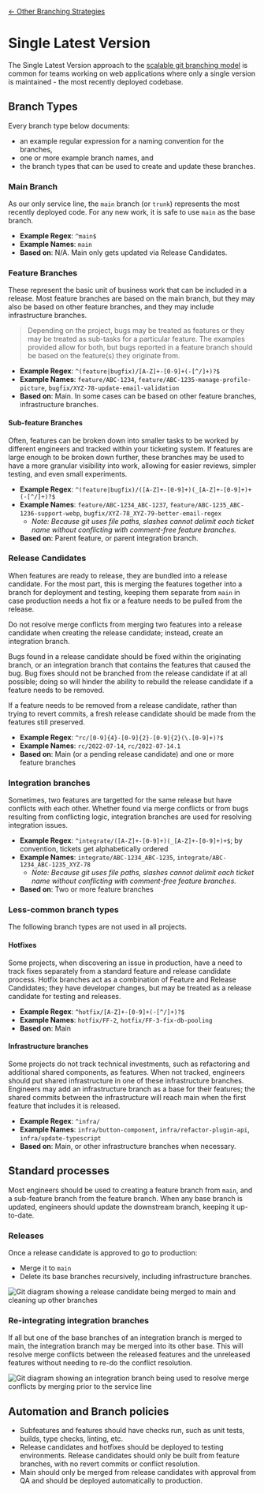 
[&larr; Other Branching Strategies](..)

# Single Latest Version

The Single Latest Version approach to the [scalable git branching model][1] is common for teams working on web
applications where only a single version is maintained - the most recently deployed codebase.

## Branch Types

Every branch type below documents:

- an example regular expression for a naming convention for the branches,
- one or more example branch names, and
- the branch types that can be used to create and update these branches.

### Main Branch

As our only service line, the `main` branch (or `trunk`) represents the most recently deployed code. For any new work,
it is safe to use `main` as the base branch.

- **Example Regex**: `^main$`
- **Example Names**: `main`
- **Based on**: N/A. Main only gets updated via Release Candidates.

### Feature Branches

These represent the basic unit of business work that can be included in a release. Most feature branches are based on
the main branch, but they may also be based on other feature branches, and they may include infrastructure branches.

> Depending on the project, bugs may be treated as features or they may be treated as sub-tasks for a particular
> feature. The examples provided allow for both, but bugs reported in a feature branch should be based on the
> feature(s) they originate from.

- **Example Regex**: `^(feature|bugfix)/[A-Z]+-[0-9]+(-[^/]+)?$`
- **Example Names**: `feature/ABC-1234`, `feature/ABC-1235-manage-profile-picture`, `bugfix/XYZ-78-update-email-validation`
- **Based on**: Main. In some cases can be based on other feature branches, infrastructure branches.

#### Sub-feature Branches

Often, features can be broken down into smaller tasks to be worked by different engineers and tracked within your
ticketing system. If features are large enough to be broken down further, these branches may be used to have a more
granular visibility into work, allowing for easier reviews, simpler testing, and even small experiments.

- **Example Regex**: `^(feature|bugfix)/([A-Z]+-[0-9]+)(_[A-Z]+-[0-9]+)+(-[^/]+)?$`
- **Example Names**: `feature/ABC-1234_ABC-1237`, `feature/ABC-1235_ABC-1236-support-webp`, `bugfix/XYZ-78_XYZ-79-better-email-regex`
  - _Note: Because git uses file paths, slashes cannot delimit each ticket name without conflicting with comment-free
    feature branches._
- **Based on**: Parent feature, or parent integration branch.

### Release Candidates

When features are ready to release, they are bundled into a release candidate. For the most part, this is merging the
features together into a branch for deployment and testing, keeping them separate from `main` in case production needs
a hot fix or a feature needs to be pulled from the release.

Do not resolve merge conflicts from merging two features into a release candidate when creating the release candidate;
instead, create an integration branch.

Bugs found in a release candidate should be fixed within the originating branch, or an integration branch that contains
the features that caused the bug. Bug fixes should not be branched from the release candidate if at all possible; doing
so will hinder the ability to rebuild the release candidate if a feature needs to be removed.

If a feature needs to be removed from a release candidate, rather than trying to revert commits, a fresh release
candidate should be made from the features still preserved.

- **Example Regex**: `^rc/[0-9]{4}-[0-9]{2}-[0-9]{2}(\.[0-9]+)?$`
- **Example Names**: `rc/2022-07-14`, `rc/2022-07-14.1`
- **Based on**: Main (or a pending release candidate) and one or more feature branches

### Integration branches

Sometimes, two features are targetted for the same release but have conflicts with each other. Whether found via merge
conflicts or from bugs resulting from conflicting logic, integration branches are used for resolving integration
issues.

- **Example Regex**: `^integrate/([A-Z]+-[0-9]+)(_[A-Z]+-[0-9]+)+$`; by convention, tickets get alphabetically ordered
- **Example Names**: `integrate/ABC-1234_ABC-1235`, `integrate/ABC-1234_ABC-1235_XYZ-78`
  - _Note: Because git uses file paths, slashes cannot delimit each ticket name without conflicting with comment-free
    feature branches._
- **Based on**: Two or more feature branches

### Less-common branch types

The following branch types are not used in all projects.

#### Hotfixes

Some projects, when discovering an issue in production, have a need to track fixes separately from a standard feature
and release candidate process. Hotfix branches act as a combination of Feature and Release Candidates; they have
developer changes, but may be treated as a release candidate for testing and releases.

- **Example Regex**: `^hotfix/[A-Z]+-[0-9]+(-[^/]+)?$`
- **Example Names**: `hotfix/FF-2`, `hotfix/FF-3-fix-db-pooling`
- **Based on**: Main

#### Infrastructure branches

Some projects do not track technical investments, such as refactoring and additional shared components, as features.
When not tracked, engineers should put shared infrastructure in one of these infrastructure branches. Engineers may
add an infrastructure branch as a base for their features; the shared commits between the infrastructure will reach
main when the first feature that includes it is released.

- **Example Regex**: `^infra/`
- **Example Names**: `infra/button-component`, `infra/refactor-plugin-api`, `infra/update-typescript`
- **Based on**: Main, or other infrastructure branches when necessary.

## Standard processes

Most engineers should be used to creating a feature branch from `main`, and a sub-feature branch from the feature
branch. When any base branch is updated, engineers should update the downstream branch, keeping it up-to-date.

### Releases

Once a release candidate is approved to go to production:

- Merge it to `main`
- Delete its base branches recursively, including infrastructure branches.

<img
	src={releaseCandidateFromFeatures.src}
	alt="Git diagram showing a release candidate being merged to main and cleaning up other branches"
/>

### Re-integrating integration branches

If all but one of the base branches of an integration branch is merged to main, the integration branch may be merged
into its other base. This will resolve merge conflicts between the released features and the unreleased features
without needing to re-do the conflict resolution.

<img
	src={reintegrateIntegration.src}
	alt="Git diagram showing an integration branch being used to resolve merge conflicts by merging prior to the service line"
/>

## Automation and Branch policies

- Subfeatures and features should have checks run, such as unit tests, builds, type checks, linting, etc.
- Release candidates and hotfixes should be deployed to testing environments. Release candidates should only be built
  from feature branches, with no revert commits or conflict resolution.
- Main should only be merged from release candidates with approval from QA and should be deployed automatically to production.

[1]: https://principlestudios.com/article/a-scalable-git-branching-model

